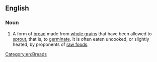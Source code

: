 ==English==

===Noun===
{{en-noun}}

# A form of [[bread]] made from [[whole grain]]s that have been allowed to [[sprout]], that is, to [[germinate]]. It is often eaten uncooked, or slightly heated, by proponents of [[raw foods]].

[[Category:en:Breads]]